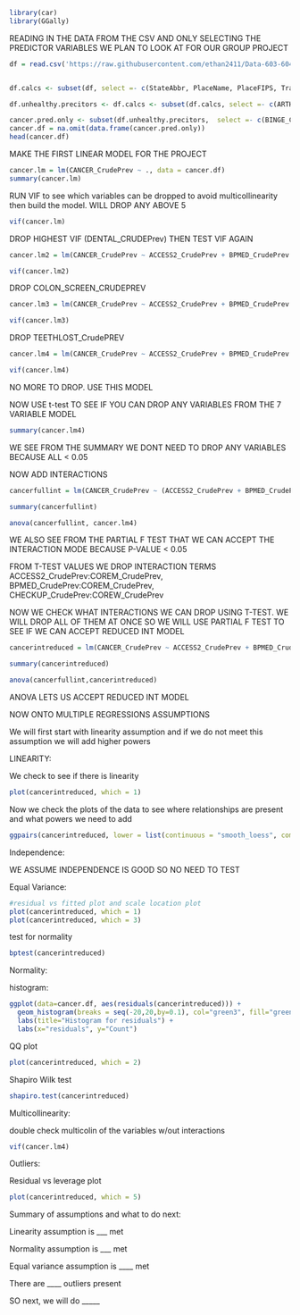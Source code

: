 
```r
library(car)
library(GGally)

```


READING IN THE DATA FROM THE CSV AND ONLY SELECTING THE PREDICTOR VARIABLES WE PLAN TO LOOK AT FOR OUR GROUP PROJECT
```r
df = read.csv('https://raw.githubusercontent.com/ethan2411/Data-603-604/main/603%20Data/500_Cities__Census_Tract-level_Data__GIS_Friendly_Format___2019_release_20231106.csv')


df.calcs <- subset(df, select =- c(StateAbbr, PlaceName, PlaceFIPS, TractFIPS,Place_TractID,Population2010, ACCESS2_Crude95CI, ARTHRITIS_Crude95CI, BINGE_Crude95CI, BPHIGH_Crude95CI, BPMED_Crude95CI, CANCER_Crude95CI, CASTHMA_Crude95CI, CHD_Crude95CI, CHECKUP_Crude95CI, CHOLSCREEN_Crude95CI, COLON_SCREEN_Crude95CI,COPD_Crude95CI, COREM_Crude95CI, COREW_Crude95CI, CSMOKING_Crude95CI, DENTAL_Crude95CI,DIABETES_Crude95CI,  HIGHCHOL_Crude95CI, KIDNEY_Crude95CI, LPA_Crude95CI, MAMMOUSE_Crude95CI, MHLTH_Crude95CI, OBESITY_Crude95CI, PAPTEST_Crude95CI, PHLTH_Crude95CI, SLEEP_Crude95CI, STROKE_Crude95CI, TEETHLOST_Crude95CI, Geolocation))

df.unhealthy.precitors <- df.calcs <- subset(df.calcs, select =- c(ARTHRITIS_CrudePrev, BPHIGH_CrudePrev, CASTHMA_CrudePrev, CHD_CrudePrev, COPD_CrudePrev, DIABETES_CrudePrev, HIGHCHOL_CrudePrev, KIDNEY_CrudePrev, MAMMOUSE_CrudePrev, MHLTH_CrudePrev, PHLTH_CrudePrev, STROKE_CrudePrev))

cancer.pred.only <- subset(df.unhealthy.precitors,  select =- c(BINGE_CrudePrev, CSMOKING_CrudePrev, LPA_CrudePrev, OBESITY_CrudePrev, SLEEP_CrudePrev))
cancer.df = na.omit(data.frame(cancer.pred.only))
head(cancer.df)

```



MAKE THE FIRST LINEAR MODEL FOR THE PROJECT

```r
cancer.lm = lm(CANCER_CrudePrev ~ ., data = cancer.df)
summary(cancer.lm)
```


RUN VIF to see which variables can be dropped to avoid multicollinearity then build the model. WILL DROP ANY ABOVE 5


```r

vif(cancer.lm)

```

DROP HIGHEST VIF (DENTAL_CRUDEPrev) THEN TEST VIF AGAIN

```r
cancer.lm2 = lm(CANCER_CrudePrev ~ ACCESS2_CrudePrev + BPMED_CrudePrev + CHECKUP_CrudePrev + CHOLSCREEN_CrudePrev + COLON_SCREEN_CrudePrev + COREM_CrudePrev + COREW_CrudePrev + PAPTEST_CrudePrev + TEETHLOST_CrudePrev, data = cancer.df)

vif(cancer.lm2)

```

DROP COLON_SCREEN_CRUDEPREV


```r
cancer.lm3 = lm(CANCER_CrudePrev ~ ACCESS2_CrudePrev + BPMED_CrudePrev + CHECKUP_CrudePrev + CHOLSCREEN_CrudePrev + COREM_CrudePrev + COREW_CrudePrev + PAPTEST_CrudePrev + TEETHLOST_CrudePrev, data = cancer.df)

vif(cancer.lm3)
```

DROP TEETHLOST_CrudePREV

```r
cancer.lm4 = lm(CANCER_CrudePrev ~ ACCESS2_CrudePrev + BPMED_CrudePrev + CHECKUP_CrudePrev + CHOLSCREEN_CrudePrev + COREM_CrudePrev + COREW_CrudePrev + PAPTEST_CrudePrev, data = cancer.df)

vif(cancer.lm4)
```

NO MORE TO DROP. USE THIS MODEL

NOW USE t-test TO SEE IF YOU CAN DROP ANY VARIABLES FROM THE 7 VARIABLE MODEL

```r
summary(cancer.lm4)
```

WE SEE FROM THE SUMMARY WE DONT NEED TO DROP ANY VARIABLES BECAUSE ALL < 0.05


NOW ADD INTERACTIONS 


```r
cancerfullint = lm(CANCER_CrudePrev ~ (ACCESS2_CrudePrev + BPMED_CrudePrev + CHECKUP_CrudePrev + CHOLSCREEN_CrudePrev + COREM_CrudePrev + COREW_CrudePrev + PAPTEST_CrudePrev)^2, data = cancer.df)

summary(cancerfullint)

anova(cancerfullint, cancer.lm4)

```

WE ALSO SEE FROM THE PARTIAL F TEST THAT WE CAN ACCEPT THE INTERACTION MODE BECAUSE P-VALUE < 0.05


FROM T-TEST VALUES WE DROP INTERACTION TERMS ACCESS2_CrudePrev:COREM_CrudePrev, BPMED_CrudePrev:COREM_CrudePrev, CHECKUP_CrudePrev:COREW_CrudePrev


NOW WE CHECK WHAT INTERACTIONS WE CAN DROP USING T-TEST. WE WILL DROP ALL OF THEM AT ONCE SO WE WILL USE PARTIAL F TEST TO SEE IF WE CAN ACCEPT REDUCED INT MODEL
```r

cancerintreduced = lm(CANCER_CrudePrev ~ ACCESS2_CrudePrev + BPMED_CrudePrev + CHECKUP_CrudePrev + CHOLSCREEN_CrudePrev + COREM_CrudePrev + COREW_CrudePrev + PAPTEST_CrudePrev + ACCESS2_CrudePrev:BPMED_CrudePrev + ACCESS2_CrudePrev:CHECKUP_CrudePrev + ACCESS2_CrudePrev:CHOLSCREEN_CrudePrev + ACCESS2_CrudePrev:COREW_CrudePrev + ACCESS2_CrudePrev:PAPTEST_CrudePrev + BPMED_CrudePrev:CHECKUP_CrudePrev + BPMED_CrudePrev:CHOLSCREEN_CrudePrev + BPMED_CrudePrev:COREW_CrudePrev + BPMED_CrudePrev:PAPTEST_CrudePrev + CHECKUP_CrudePrev:CHOLSCREEN_CrudePrev + CHECKUP_CrudePrev:COREM_CrudePrev + CHECKUP_CrudePrev:PAPTEST_CrudePrev + CHOLSCREEN_CrudePrev:COREM_CrudePrev + CHOLSCREEN_CrudePrev:COREW_CrudePrev + CHOLSCREEN_CrudePrev:PAPTEST_CrudePrev + COREM_CrudePrev:COREW_CrudePrev + COREM_CrudePrev:PAPTEST_CrudePrev + COREW_CrudePrev:PAPTEST_CrudePrev, data = cancer.df)

summary(cancerintreduced)

anova(cancerfullint,cancerintreduced)
```

ANOVA LETS US ACCEPT REDUCED INT MODEL



NOW ONTO MULTIPLE REGRESSIONS ASSUMPTIONS 


We will first start with linearity assumption and if we do not meet this assumption we will add higher powers

LINEARITY:

We check to see if there is linearity

```r
plot(cancerintreduced, which = 1)

```


Now we check the plots of the data to see where relationships are present and what powers we need to add

```r
ggpairs(cancerintreduced, lower = list(continuous = "smooth_loess", combo = "facethist", discrete = "facetbar", na = "na"))

```


Independence:

WE ASSUME INDEPENDENCE IS GOOD SO NO NEED TO TEST

Equal Variance:

```r
#residual vs fitted plot and scale location plot
plot(cancerintreduced, which = 1)
plot(cancerintreduced, which = 3)

```

test for normality
```r

bptest(cancerintreduced)

```



Normality:

histogram:
```r
ggplot(data=cancer.df, aes(residuals(cancerintreduced))) + 
  geom_histogram(breaks = seq(-20,20,by=0.1), col="green3", fill="green4") + 
  labs(title="Histogram for residuals") +
  labs(x="residuals", y="Count")
```


QQ plot
```r
plot(cancerintreduced, which = 2)
```


Shapiro Wilk test
```r
shapiro.test(cancerintreduced)
```


Multicollinearity:

double check multicolin of the variables w/out interactions
```r
vif(cancer.lm4)
```


Outliers:

Residual vs leverage plot
```r
plot(cancerintreduced, which = 5)
```


Summary of assumptions and what to do next:

Linearity assumption is ___ met


Normality assumption is ___ met


Equal variance assumption is ____ met

There are ____ outliers present


SO next, we will do _____









































































































































































